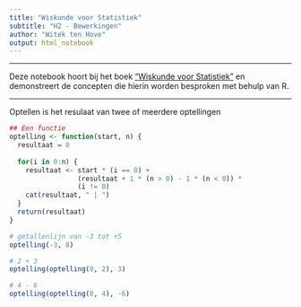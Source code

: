 ```yaml
---
title: "Wiskunde voor Statistiek"
subtitle: "H2 - Bewerkingen"
author: "Witek ten Hove"
output: html_notebook
---
```

<hr>
Deze notebook hoort bij het boek ["Wiskunde voor Statistiek"](https://shop.coutinho.nl/store_nl/wiskunde-voor-statistiek.html) en demonstreert de concepten die hierin worden besproken met behulp van R.
<hr>

Optellen is het resulaat van twee of meerdere optellingen
```r

## Een functie 
optelling <- function(start, n) {
  resultaat = 0
  
  for(i in 0:n) {
    resultaat <- start * (i == 0) +
                 (resultaat + 1 * (n > 0) - 1 * (n < 0)) * 
                 (i != 0)
    cat(resultaat, " | ")
  }
  return(resultaat)
}

# getallenlijn van -3 tot +5
optelling(-3, 8)

# 2 + 3
optelling(optelling(0, 2), 3)

# 4 - 6
optelling(optelling(0, 4), -6)

```

